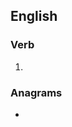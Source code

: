 ==English==

===Verb===
{{head|en|verb form}}

# {{present participle of|en|sliver|nocat=1}}

===Anagrams===
* {{anagrams|en|a=egiilnrsv|Vierlings|liverings|relivings|revilings|rivelings|silvering}}